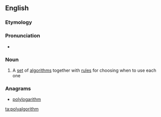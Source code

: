 ==English==

===Etymology===
{{prefix|poly|algorithm}}

===Pronunciation===
* {{audio|en-uk-polyalgorithm.ogg|Audio (UK)}}

===Noun===
{{en-noun}}

# {{context|mathematics|computing}} A [[set]] of [[algorithm]]s together with [[rule]]s for choosing when to use each one

===Anagrams===
* [[polylogarithm#English|polylogarithm]]

[[ta:polyalgorithm]]